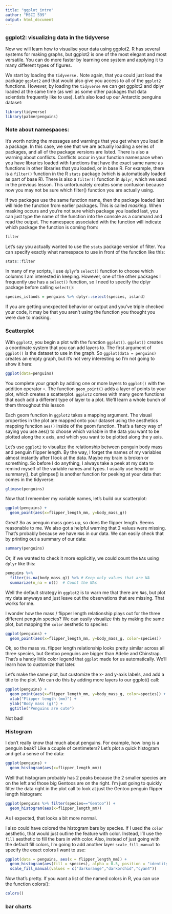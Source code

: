```yaml
---
title: "ggplot_intro"
author: "MSCI 599"
output: html_document
---
```


### ggplot2: visualizing data in the tidyverse

Now we will learn how to visualise your data using ggplot2. R has several systems for making graphs, but ggplot2 is one of the most elegant and most versatile. You can do more faster by learning one system and applying it to many different types of figures.

We start by loading the `tidyverse.` Note again, that you could just load the package `ggplot2` and that would also give you access to all of the `ggplot2` functions. However, by loading the `tidyverse` we can get ggplot2 and dplyr loaded at the same time (as well as some other packages that data scientists frequently like to use). Let's also load up our Antarctic penguins dataset:

```r
library(tidyverse)
library(palmerpenguins)
```

### Note about namespaces:

It's worth noting the messages and warnings that you get when you load in a package. In this case, we see that we are actually loading a series of packages, and all of the package versions are listed. There is also a warning about conflicts. Conflicts occur in your function namespace when you have libraries loaded with functions that have the exact same name as functions in other libraries that you loaded, or in base R. For example, there is a `filter()` function in the R `stats` package (which is automatically loaded as part of base R). There is also a `filter()` function in `dplyr`, which we used in the previous lesson. This unfortunately creates some confusion because now you may not be sure which filter() function you are actually using.

If two packages use the same function name, then the package loaded last will hide the function from earlier packages. This is called *masking*. When masking occurs and you're not sure which package you loaded last, you can just type the name of the function into the console as a command and read the output. The namespace associated with the function will indicate which package the function is coming from:

```r
filter
```

Let's say you actually wanted to use the `stats` package version of filter. You can specify exactly what namespace to use in front of the function like this:

```r
stats::filter
```

In many of my scripts, I use `dplyr`'s `select()` function to choose which columns I am interested in keeping. However, one of the other packages I frequently use has a `select()` function, so I need to specify the dplyr package before calling `select()`:

```r
species_islands = penguins %>% dplyr::select(species, island)
```

If you are getting unexpected behavior or output and you've triple checked your code, it may be that you aren't using the function you thought you were due to masking.

### Scatterplot

With `ggplot2`, you begin a plot with the function `ggplot()`. `ggplot()` creates a coordinate system that you can add layers to. The first argument of `ggplot()` is the dataset to use in the graph. So `ggplot(data = penguins)` creates an empty graph, but it’s not very interesting so I’m not going to show it here:

```r
ggplot(data=penguins)
```

You complete your graph by adding one or more layers to `ggplot()` with the addition operator `+`. The function `geom_point()` adds a layer of points to your plot, which creates a scatterplot. `ggplot2` comes with many geom functions that each add a different type of layer to a plot. We’ll learn a whole bunch of them throughout this lesson

Each geom function in `ggplot2` takes a mapping argument. The visual properties in the plot are mapped onto your dataset using the aesthetics mapping function `aes()` inside of the geom function. That's a fancy way of saying you use aes() to choose which variable in the data you want to be plotted along the x axis, and which you want to be plotted along the y axis. 

Let's use `ggplot2` to visualize the relationship between penguin body mass and penguin flipper length. By the way, I forget the names of my variables almost instantly after I look at the data. Maybe my brain is broken or something. So before I do anything, I always take a peek at my data to remind myself of the variable names and types. I usually use head() or summary(), but glimpse() is another function for peeking at your data that comes in the tidyverse:

```r
glimpse(penguins)
```

Now that I remember my variable names, let's build our scatterplot:

```r
ggplot(penguins) + 
  geom_point(aes(x=flipper_length_mm, y=body_mass_g))
```

Great! So as penguin mass goes up, so does the flipper length. Seems reasonable to me. We also got a helpful warning that 2 values were missing. That's probably because we have `NA`s in our data. We can easily check that by printing out a summary of our data:

```r
summary(penguins)
```

Or, if we wanted to check it more explicitly, we could count the `NA`s using `dplyr` like this:

```r
penguins %>%
  filter(is.na(body_mass_g)) %>% # Keep only values that are NA
  summarize(n_na = n())  # Count the NAs
```

Well the default strategy in `ggplot2` is to warn me that there are `NA`s, but plot my data anyways and just leave out the observations that are missing. That works for me. 

I wonder how the mass / flipper length relationship plays out for the three different penguin species? We can easily visualize this by making the same plot, but mapping the `color` aesthetic to species:

```r
ggplot(penguins) + 
  geom_point(aes(x=flipper_length_mm, y=body_mass_g, color=species))
```

Ok, so the mass vs. flipper length relationship looks pretty similar across all three species, but Gentoo penguins are bigger than Adelie and Chinstrap. That's a handy little color legend that `ggplot` made for us automatically. We'll learn how to customize that later. 

Let's make the same plot, but customize the x- and y-axis labels, and add a title to the plot. We can do this by adding more layers to our ggplot() call:

```r
ggplot(penguins) + 
  geom_point(aes(x=flipper_length_mm, y=body_mass_g, color=species)) + 
  xlab("Flipper length (mm)") +
  ylab("Body mass (g)") +
  ggtitle("Penguins are cute")
```

Not bad!

### Histogram

I don't really know that much about penguins. For example, how long is a penguin beak? Like a couple of centimeters? Let's plot a quick histogram and get a sense of the data:

```r
ggplot(penguins) + 
  geom_histogram(aes(x=flipper_length_mm))
```

Well that histogram probably has 2 peaks because the 2 smaller species are on the left and those big Gentoos are on the right. I'm just going to quickly filter the data right in the plot call to look at just the Gentoo penguin flipper length histogram:

```r
ggplot(penguins %>% filter(species=="Gentoo")) + 
  geom_histogram(aes(x=flipper_length_mm))
```

As I expected, that looks a bit more normal. 

I also could have colored the histogram bars by species. If I used the `color` aesthetic, that would just outline the feature with color. Instead, I'll use the `fill` aesthetic to fill the bars in with color. Also, instead of just going with the default fill colors, I'm going to add another layer `scale_fill_manual` to specify the exact colors I want to use: 

```r
ggplot(data = penguins, aes(x = flipper_length_mm)) +
  geom_histogram(aes(fill = species), alpha = 0.5, position = "identity") +
  scale_fill_manual(values = c("darkorange","darkorchid","cyan4"))
```

Now that's pretty. If you want a list of the named colors in R, you can use the function colors():

```r
colors()
```



### bar charts

